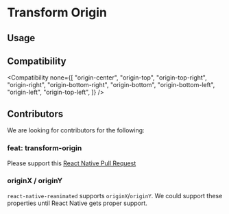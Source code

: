 
# Transform Origin

## Usage

<Usage />

## Compatibility

<Compatibility
  none={[
    "origin-center",
    "origin-top",
    "origin-top-right",
    "origin-right",
    "origin-bottom-right",
    "origin-bottom",
    "origin-bottom-left",
    "origin-left",
    "origin-top-left",
  ]}
/>

## Contributors

We are looking for contributors for the following:

### feat: transform-origin

Please support this [React Native Pull Request](https://github.com/facebook/react-native/pull/37606)

### originX / originY

`react-native-reanimated` supports `originX`/`originY`. We could support these properties until React Native gets proper support.
